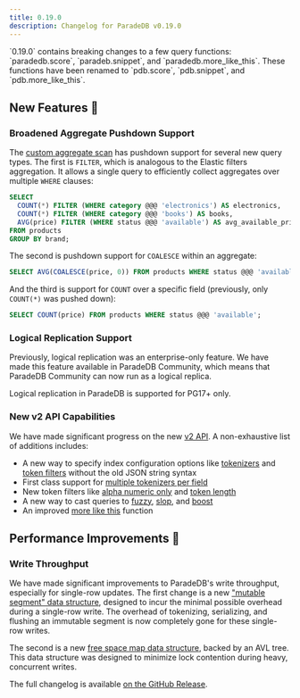 ```yaml
---
title: 0.19.0
description: Changelog for ParadeDB v0.19.0
---
```


<Note>
  `0.19.0` contains breaking changes to a few query functions: `paradedb.score`,
  `paradeb.snippet`, and `paradedb.more_like_this`. These functions have been
  renamed to `pdb.score`, `pdb.snippet`, and `pdb.more_like_this`.
</Note>

## New Features 🎉

### Broadened Aggregate Pushdown Support

The [custom aggregate scan](/documentation/aggregates) has pushdown support for several new query types. The first is `FILTER`,
which is analogous to the Elastic filters aggregation. It allows a single query to efficiently collect aggregates over multiple
`WHERE` clauses:

```sql
SELECT
  COUNT(*) FILTER (WHERE category @@@ 'electronics') AS electronics,
  COUNT(*) FILTER (WHERE category @@@ 'books') AS books,
  AVG(price) FILTER (WHERE status @@@ 'available') AS avg_available_price
FROM products
GROUP BY brand;
```

The second is pushdown support for `COALESCE` within an aggregate:

```sql
SELECT AVG(COALESCE(price, 0)) FROM products WHERE status @@@ 'available';
```

And the third is support for `COUNT` over a specific field (previously, only `COUNT(*)` was pushed down):

```sql
SELECT COUNT(price) FROM products WHERE status @@@ 'available';
```

### Logical Replication Support

Previously, logical replication was an enterprise-only feature. We have made this feature available in ParadeDB Community,
which means that ParadeDB Community can now run as a logical replica.

<Note>Logical replication in ParadeDB is supported for PG17+ only.</Note>

### New v2 API Capabilities

We have made significant progress on the new [v2 API](/v2/overview). A non-exhaustive list of additions includes:

- A new way to specify index configuration options like [tokenizers](/v2/tokenizers/overview) and [token filters](/v2/token-filters/overview) without the
  old JSON string syntax
- First class support for [multiple tokenizers per field](/v2/tokenizers/multiple-per-field)
- New token filters like [alpha numeric only](/v2/token-filters/alphanumeric) and [token length](/v2/token-filters/token-length)
- A new way to cast queries to [fuzzy](/v2/full-text/fuzzy), [slop](/v2/full-text/phrase#adding-slop), and [boost](/v2/sorting/boost)
- An improved [more like this](/v2/query-builder/specialized/more-like-this) function

## Performance Improvements 🚀

### Write Throughput

We have made significant improvements to ParadeDB's write throughput, especially for single-row updates. The first change is a new
["mutable segment" data structure](https://github.com/paradedb/paradedb/pull/3203), designed to incur the minimal possible overhead during a single-row write. The overhead of tokenizing,
serializing, and flushing an immutable segment is now completely gone for these single-row writes.

The second is a new [free space map data structure](https://github.com/paradedb/paradedb/pull/3252), backed by an AVL tree. This data structure was designed to minimize lock contention
during heavy, concurrent writes.

The full changelog is available [on the GitHub Release](https://github.com/paradedb/paradedb/releases/tag/v0.19.0).
